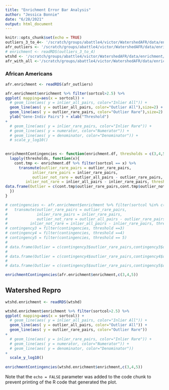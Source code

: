 ```yaml
---
title: "Enrichment Error Bar Analysis"
author: "Jessica Bonnie"
date: "6/28/2021"
output: html_document
---
```


```r
knitr::opts_chunk$set(echo = TRUE)
outliers_3_to_4<- '/scratch/groups/abattle4/victor/WatershedAFR/data/enrichment/african_outliers_only_3_to_4.rds'
afr_outliers <- '/scratch/groups/abattle4/victor/WatershedAFR/data/enrichment/african_outliers_only.rds'
# enrichment <- readRDS(outliers_3_to_4)
wtshd <- '/scratch/groups/abattle4/victor/WatershedAFR/data/enrichment/watershed.rds'
afr_with_all <-'/scratch/groups/abattle4/victor/WatershedAFR/data/enrichment/african_with_all_outliers.rds'
```

### African Americans

```r
afr.enrichment <- readRDS(afr_outliers)

afr.enrichment$enrichment %>% filter(sortcol>2.5) %>%
ggplot( mapping=aes(x = sortcol)) + 
  # geom_line(aes( y = inlier_all_pairs, color="Inlier All")) +
  geom_line(aes( y = outlier_all_pairs, color="Outlier All"),size=2) +
  geom_line(aes( y = outlier_rare_pairs, color="Outlier Rare"),size=2) +
  ylab("Gene-Indiv Pairs") + xlab("Threshold")
+
  # geom_line(aes( y = inlier_rare_pairs, color="Inlier Rare")) +
  # geom_line(aes( y = numerator, color="Numerator")) +
  # geom_line(aes( y = denominator, color="Denominator")) +
  # scale_y_log10()
 
```


```r

enrichmentContingencies <- function(enrichment.df, thresholds = c(3,4,5)){
  lapply(thresholds, function(x){
    cont.tmp <- enrichment.df %>% filter(sortcol == x) %>%
      transmute(outlier_rare_pairs = outlier_rare_pairs, 
            inlier_rare_pairs = inlier_rare_pairs,
            outlier_not_rare = outlier_all_pairs - outlier_rare_pairs,
         inlier_not_rare = inlier_all_pairs - inlier_rare_pairs, threshold = sortcol )
data.frame(Outlier = c(cont.tmp$outlier_rare_pairs,cont.tmp$outlier_not_rare), Inlier = c(cont.tmp$inlier_rare_pairs, cont.tmp$inlier_not_rare),rownames=c("Rare", "Not Rare"))%>% pander(caption = paste0("Threshold = ",x))
  })
}

# contingencies <- afr.enrichment$enrichment %>% filter(sortcol %in% c(3,4,5)) %>%
#   transmute(outlier_rare_pairs = outlier_rare_pairs, 
#             inlier_rare_pairs = inlier_rare_pairs,
#             outlier_not_rare = outlier_all_pairs - outlier_rare_pairs,
#          inlier_not_rare = inlier_all_pairs - inlier_rare_pairs, threshold = sortcol )
# contingency3 = filter(contingencies, threshold ==3)
# contingency4 = filter(contingencies, threshold ==4)
# contingency5 = filter(contingencies, threshold == 5)
# 
# data.frame(Outlier = c(contingency3$outlier_rare_pairs,contingency3$outlier_not_rare), Inlier = c(contingency3$inlier_rare_pairs, contingency3$inlier_not_rare),rownames=c("Rare", "Not Rare"))%>% pander(caption = "Threshold = 3")
# 
# data.frame(Outlier = c(contingency4$outlier_rare_pairs,contingency4$outlier_not_rare), Inlier = c(contingency4$inlier_rare_pairs, contingency4$inlier_not_rare),rownames=c("Rare", "Not Rare"))%>% pander(caption = "Threshold = 4")
# 
# data.frame(Outlier = c(contingency5$outlier_rare_pairs,contingency5$outlier_not_rare), Inlier = c(contingency5$inlier_rare_pairs, contingency5$inlier_not_rare),rownames=c("Rare", "Not Rare"))%>% pander(caption = "Threshold = 5")

enrichmentContingencies(afr.enrichment$enrichment,c(3,4,5))
```

## Watershed Repro
```r
wtshd.enrichment <- readRDS(wtshd)

wtshd.enrichment$enrichment %>% filter(sortcol>2.5) %>%
ggplot( mapping=aes(x = sortcol)) + 
  # geom_line(aes( y = inlier_all_pairs, color="Inlier All")) +
  geom_line(aes( y = outlier_all_pairs, color="Outlier All")) +
  geom_line(aes( y = outlier_rare_pairs, color="Outlier Rare")) 
+
  # geom_line(aes( y = inlier_rare_pairs, color="Inlier Rare")) +
  # geom_line(aes( y = numerator, color="Numerator")) +
  # geom_line(aes( y = denominator, color="Denominator"))
+
  scale_y_log10()
 
enrichmentContingencies(wtshd.enrichment$enrichment,c(3,4,5))

```
Note that the `echo = FALSE` parameter was added to the code chunk to prevent printing of the R code that generated the plot.
